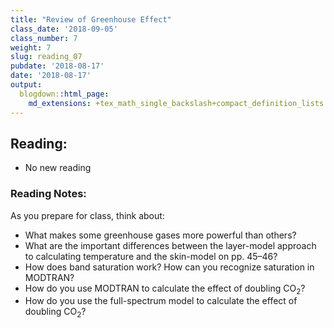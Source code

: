 ```yaml
---
title: "Review of Greenhouse Effect"
class_date: '2018-09-05'
class_number: 7
weight: 7
slug: reading_07
pubdate: '2018-08-17'
date: '2018-08-17'
output:
  blogdown::html_page:
    md_extensions: +tex_math_single_backslash+compact_definition_lists
---
```


## Reading:

* No new reading 


### Reading Notes:

As you prepare for class, think about:

* What makes some greenhouse gases more powerful than others?
* What are the important differences between the layer-model approach to 
  calculating temperature and the skin-model on pp. 45--46?
* How does band saturation work? How can you recognize saturation in MODTRAN?
* How do you use MODTRAN to calculate the effect of doubling CO~2~?
* How do you use the full-spectrum model to calculate the effect of doubling 
  CO~2~?

